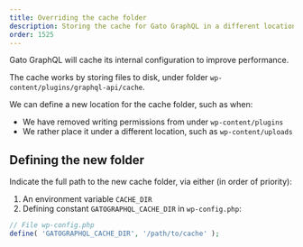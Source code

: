 ```yaml
---
title: Overriding the cache folder
description: Storing the cache for Gato GraphQL in a different location
order: 1525
---
```


Gato GraphQL will cache its internal configuration to improve performance.

The cache works by storing files to disk, under folder `wp-content/plugins/graphql-api/cache`.

We can define a new location for the cache folder, such as when:

- We have removed writing permissions from under `wp-content/plugins`
- We rather place it under a different location, such as `wp-content/uploads`

## Defining the new folder

Indicate the full path to the new cache folder, via either (in order of priority):

1. An environment variable `CACHE_DIR`
2. Defining constant `GATOGRAPHQL_CACHE_DIR` in `wp-config.php`:

```php
// File wp-config.php
define( 'GATOGRAPHQL_CACHE_DIR', '/path/to/cache' );
```
